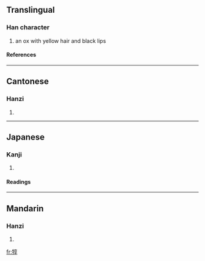 ==Translingual==
===Han character===
{{Han char|rn=93|rad=牛|as=08|sn=12|four=2054<sub>7</sub>|canj=竹手卜口木 (HQYRD)}}
# an ox with yellow hair and black lips
====References====
{{Han ref|kx=0702.140|dkj=20062|dj=1115.190|hdz=31814.090|uh=7289|ud=29321|bh=DA69|bd=55913}}

----
==Cantonese==
===Hanzi===
{{yue-hanzi|jyut=|y=seun4}}
# {{defn|Cantonese}}

----
==Japanese==
===Kanji===
{{ja-kanji|grade=|rs=牛08}}
# {{defn|Japanese}} 
====Readings====
{{ja-readings|on=[[じゅん]] (jun), [[にん]] (nin), [[ぜん]] (zen), [[ねん]] (nen)|kun=}}

----
==Mandarin==
===Hanzi===
{{cmn-hanzi|pin=[[rún]] ([[run2]])|wg=jun<sup>2</sup>}}
# {{defn|Mandarin}}

[[fr:犉]]